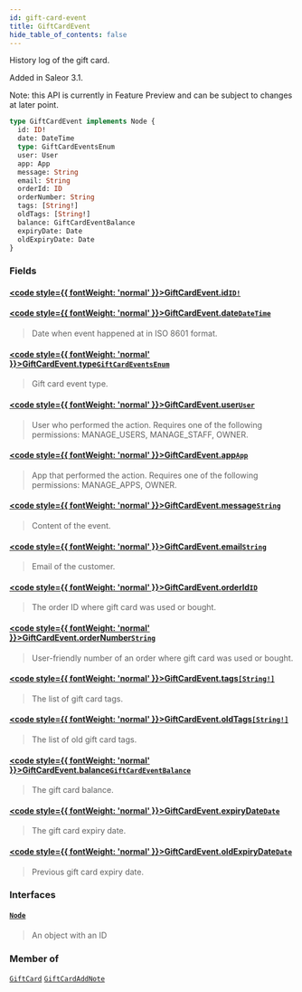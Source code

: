 ```yaml
---
id: gift-card-event
title: GiftCardEvent
hide_table_of_contents: false
---
```








History log of the gift card.

Added in Saleor 3.1.

Note: this API is currently in Feature Preview and can be subject to changes at later point.

```graphql
type GiftCardEvent implements Node {
  id: ID!
  date: DateTime
  type: GiftCardEventsEnum
  user: User
  app: App
  message: String
  email: String
  orderId: ID
  orderNumber: String
  tags: [String!]
  oldTags: [String!]
  balance: GiftCardEventBalance
  expiryDate: Date
  oldExpiryDate: Date
}
```


### Fields

#### [<code style={{ fontWeight: 'normal' }}>GiftCardEvent.<b>id</b></code>](#)<Bullet />[`ID!`](../../../developer/api-reference/scalars/id) <Badge class="secondary" text="non-null"/> <Badge class="secondary" text="scalar"/>
> 
> 

#### [<code style={{ fontWeight: 'normal' }}>GiftCardEvent.<b>date</b></code>](#)<Bullet />[`DateTime`](../../../developer/api-reference/scalars/date-time) <Badge class="secondary" text="scalar"/>
> Date when event happened at in ISO 8601 format.
> 

#### [<code style={{ fontWeight: 'normal' }}>GiftCardEvent.<b>type</b></code>](#)<Bullet />[`GiftCardEventsEnum`](../../../developer/api-reference/enums/gift-card-events-enum) <Badge class="secondary" text="enum"/>
> Gift card event type.
> 

#### [<code style={{ fontWeight: 'normal' }}>GiftCardEvent.<b>user</b></code>](#)<Bullet />[`User`](../../../developer/api-reference/objects/user) <Badge class="secondary" text="object"/>
> User who performed the action. Requires one of the following permissions: MANAGE_USERS, MANAGE_STAFF, OWNER.
> 

#### [<code style={{ fontWeight: 'normal' }}>GiftCardEvent.<b>app</b></code>](#)<Bullet />[`App`](../../../developer/api-reference/objects/app) <Badge class="secondary" text="object"/>
> App that performed the action. Requires one of the following permissions: MANAGE_APPS, OWNER.
> 

#### [<code style={{ fontWeight: 'normal' }}>GiftCardEvent.<b>message</b></code>](#)<Bullet />[`String`](../../../developer/api-reference/scalars/string) <Badge class="secondary" text="scalar"/>
> Content of the event.
> 

#### [<code style={{ fontWeight: 'normal' }}>GiftCardEvent.<b>email</b></code>](#)<Bullet />[`String`](../../../developer/api-reference/scalars/string) <Badge class="secondary" text="scalar"/>
> Email of the customer.
> 

#### [<code style={{ fontWeight: 'normal' }}>GiftCardEvent.<b>orderId</b></code>](#)<Bullet />[`ID`](../../../developer/api-reference/scalars/id) <Badge class="secondary" text="scalar"/>
> The order ID where gift card was used or bought.
> 

#### [<code style={{ fontWeight: 'normal' }}>GiftCardEvent.<b>orderNumber</b></code>](#)<Bullet />[`String`](../../../developer/api-reference/scalars/string) <Badge class="secondary" text="scalar"/>
> User-friendly number of an order where gift card was used or bought.
> 

#### [<code style={{ fontWeight: 'normal' }}>GiftCardEvent.<b>tags</b></code>](#)<Bullet />[`[String!]`](../../../developer/api-reference/scalars/string) <Badge class="secondary" text="list"/> <Badge class="secondary" text="scalar"/>
> The list of gift card tags.
> 

#### [<code style={{ fontWeight: 'normal' }}>GiftCardEvent.<b>oldTags</b></code>](#)<Bullet />[`[String!]`](../../../developer/api-reference/scalars/string) <Badge class="secondary" text="list"/> <Badge class="secondary" text="scalar"/>
> The list of old gift card tags.
> 

#### [<code style={{ fontWeight: 'normal' }}>GiftCardEvent.<b>balance</b></code>](#)<Bullet />[`GiftCardEventBalance`](../../../developer/api-reference/objects/gift-card-event-balance) <Badge class="secondary" text="object"/>
> The gift card balance.
> 

#### [<code style={{ fontWeight: 'normal' }}>GiftCardEvent.<b>expiryDate</b></code>](#)<Bullet />[`Date`](../../../developer/api-reference/scalars/date) <Badge class="secondary" text="scalar"/>
> The gift card expiry date.
> 

#### [<code style={{ fontWeight: 'normal' }}>GiftCardEvent.<b>oldExpiryDate</b></code>](#)<Bullet />[`Date`](../../../developer/api-reference/scalars/date) <Badge class="secondary" text="scalar"/>
> Previous gift card expiry date.
> 

### Interfaces

#### [`Node`](../../../developer/api-reference/interfaces/node) <Badge class="secondary" text="interface"/>
> An object with an ID
> 



### Member of

[`GiftCard`](../../../developer/api-reference/objects/gift-card)  <Badge class="secondary" text="object"/><Bullet />[`GiftCardAddNote`](../../../developer/api-reference/objects/gift-card-add-note)  <Badge class="secondary" text="object"/>




